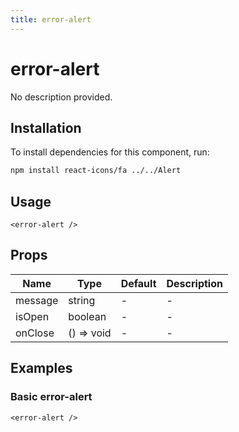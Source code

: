 ```yaml
---
title: error-alert
---
```


# error-alert

No description provided.

## Installation
To install dependencies for this component, run:
```bash
npm install react-icons/fa ../../Alert
```

## Usage
```tsx
<error-alert />
```

## Props
| Name      | Type     | Default | Description                 |
|-----------|----------|---------|-----------------------------|
| message | string | - | - |
| isOpen | boolean | - | - |
| onClose | () => void | - | - |

## Examples

### Basic error-alert
```tsx
<error-alert />
```

